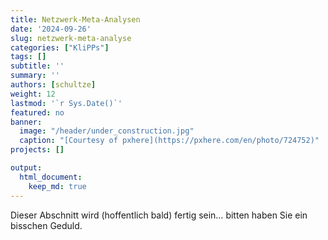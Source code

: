 ```yaml
---
title: Netzwerk-Meta-Analysen
date: '2024-09-26'
slug: netzwerk-meta-analyse
categories: ["KliPPs"]
tags: []
subtitle: ''
summary: ''
authors: [schultze]
weight: 12
lastmod: '`r Sys.Date()`'
featured: no
banner:
  image: "/header/under_construction.jpg"
  caption: "[Courtesy of pxhere](https://pxhere.com/en/photo/724752)"
projects: []

output:
  html_document:
    keep_md: true
---
```


Dieser Abschnitt wird (hoffentlich bald) fertig sein... bitten haben Sie ein bisschen Geduld.